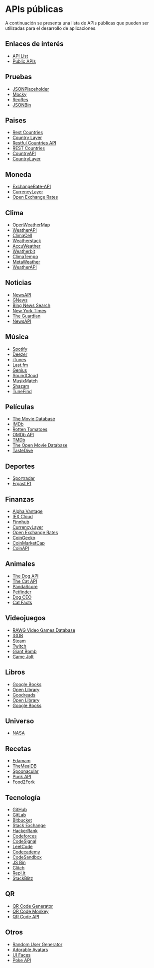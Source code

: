 # APIs públicas

A continuación se presenta una lista de APIs públicas que pueden ser utilizadas para el desarrollo de aplicaciones.

## Enlaces de interés

- [API List](https://apilist.fun/)
- [Public APIs](https://github.com/public-apis/public-apis)

## Pruebas

- [JSONPlaceholder](https://jsonplaceholder.typicode.com/)
- [Mocky](https://designer.mocky.io/)
- [ReqRes](https://reqres.in/)
- [JSONBin](https://jsonbin.io/)

## Paises

- [Rest Countries](https://restcountries.com/)
- [Country Layer](https://countrylayer.com/)
- [Restful Countries API](https://restfulcountries.com/)
- [REST Countries](https://restcountries.com/)
- [CountryAPI](https://countryapi.com/)
- [CountryLayer](https://countrylayer.com/)

## Moneda

- [ExchangeRate-API](https://www.exchangerate-api.com/)
- [CurrencyLayer](https://currencylayer.com/)
- [Open Exchange Rates](https://openexchangerates.org/)

## Clima

- [OpenWeatherMap](https://openweathermap.org/api)
- [WeatherAPI](https://www.weatherapi.com/)
- [ClimaCell](https://www.climacell.co/)
- [Weatherstack](https://weatherstack.com/)
- [AccuWeather](https://developer.accuweather.com/)
- [Weatherbit](https://www.weatherbit.io/)
- [ClimaTempo](https://www.climatempo.com.br/)
- [MetaWeather](https://www.metaweather.com/)
- [WeatherAPI](https://www.weatherapi.com/)

## Noticias

- [NewsAPI](https://newsapi.org/)
- [GNews](https://gnews.io/)
- [Bing News Search](https://www.microsoft.com/en-us/bing/apis/bing-news-search-api-v7)
- [New York Times](https://developer.nytimes.com/)
- [The Guardian](https://open-platform.theguardian.com/)
- [NewsAPI](https://newsapi.org/)

## Música

- [Spotify](https://developer.spotify.com/)
- [Deezer](https://developers.deezer.com/)
- [iTunes](https://developer.apple.com/)
- [Last.fm](https://www.last.fm/api)
- [Genius](https://docs.genius.com/)
- [SoundCloud](https://developers.soundcloud.com/)
- [MusixMatch](https://developer.musixmatch.com/)
- [Shazam](https://developer.shazam.com/)
- [TuneFind](https://www.tunefind.com/api)

## Películas

- [The Movie Database](https://www.themoviedb.org/documentation/api)
- [IMDb](https://developer.imdb.com/)
- [Rotten Tomatoes](https://developer.fandango.com/rotten_tomatoes)
- [OMDb API](http://www.omdbapi.com/)
- [TMDb](https://developers.themoviedb.org/3)
- [The Open Movie Database](http://www.omdbapi.com/)
- [TasteDive](https://tastedive.com/read/api)

## Deportes

- [Sportradar](https://developer.sportradar.com/)
- [Ergast F1](http://ergast.com/mrd/)

## Finanzas

- [Alpha Vantage](https://www.alphavantage.co/)
- [IEX Cloud](https://iexcloud.io/)
- [Finnhub](https://finnhub.io/)
- [CurrencyLayer](https://currencylayer.com/)
- [Open Exchange Rates](https://openexchangerates.org/)
- [CoinGecko](https://www.coingecko.com/en/api)
- [CoinMarketCap](https://coinmarketcap.com/api/)
- [CoinAPI](https://www.coinapi.io/)

## Animales

- [The Dog API](https://thedogapi.com/)
- [The Cat API](https://thecatapi.com/)
- [PandaScore](https://developers.pandascore.io/)
- [Petfinder](https://www.petfinder.com/developers/)
- [Dog CEO](https://thedogapi.com/)
- [Cat Facts](https://alexwohlbruck.github.io/cat-facts/)

## Videojuegos

- [RAWG Video Games Database](https://rawg.io/apidocs)
- [IGDB](https://api.igdb.com/)
- [Steam](https://partner.steamgames.com/doc/webapi_overview)
- [Twitch](https://dev.twitch.tv/docs/api)
- [Giant Bomb](https://www.giantbomb.com/api/)
- [Game Jolt](https://gamejolt.com/site/api)

## Libros

- [Google Books](https://developers.google.com/books)
- [Open Library](https://openlibrary.org/developers/api)
- [Goodreads](https://www.goodreads.com/api)
- [Open Library](https://openlibrary.org/developers/api)
- [Google Books](https://developers.google.com/books)

## Universo

- [NASA](https://api.nasa.gov/)

## Recetas

- [Edamam](https://developer.edamam.com/)
- [TheMealDB](https://www.themealdb.com/api.php)
- [Spoonacular](https://spoonacular.com/food-api)
- [Punk API](https://punkapi.com/)
- [Food2Fork](https://www.food2fork.com/about/api)

## Tecnología

- [GitHub](https://developer.github.com/)
- [GitLab](https://docs.gitlab.com/ee/api/)
- [Bitbucket](https://developer.atlassian.com/bitbucket/api/2/reference/)
- [Stack Exchange](https://api.stackexchange.com/)
- [HackerRank](https://www.hackerrank.com/api)
- [Codeforces](https://codeforces.com/apiHelp)
- [CodeSignal](https://codesignal.com/public-api/)
- [LeetCode](https://leetcode.com/api/)
- [Codecademy](https://www.codecademy.com/catalog)
- [CodeSandbox](https://codesandbox.io/docs/api/)
- [JS Bin](https://jsbin.com/help/api)
- [Glitch](https://glitch.com/help/api/)
- [Repl.it](https://docs.repl.it/misc/api)
- [StackBlitz](https://stackblitz.com/docs)

## QR

- [QR Code Generator](https://www.qr-code-generator.com/)
- [QR Code Monkey](https://www.qrcode-monkey.com/)
- [QR Code API](https://www.qr-code-generator.com/)

## Otros

- [Random User Generator](https://randomuser.me/)
- [Adorable Avatars](http://avatars.adorable.io/)
- [UI Faces](https://uifaces.co/)
- [Poke API](https://pokeapi.co/)